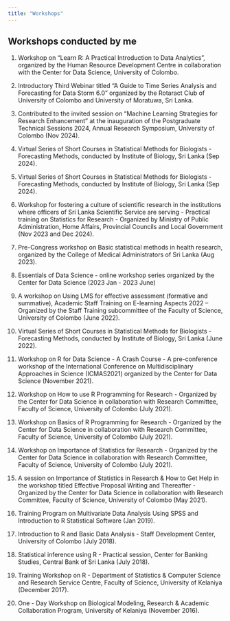 ```yaml
---
title: "Workshops"
---
```


## Workshops conducted by me

1.  Workshop on "Learn R: A Practical Introduction to Data Analytics", organized by the Human Resource Development Centre in collaboration with the Center for Data Science, University of Colombo.

2.  Introductory Third Webinar titled "A Guide to Time Series Analysis and Forecasting for Data Storm 6.0" organized by the Rotaract Club of University of Colombo and University of Moratuwa, Sri Lanka.

3.  Contributed to the invited session on "Machine Learning Strategies for Research Enhancement" at the inauguration of the Postgraduate Technical Sessions 2024, Annual Research Symposium, University of Colombo (Nov 2024).

4.  Virtual Series of Short Courses in Statistical Methods for Biologists - Forecasting Methods, conducted by Institute of Biology, Sri Lanka (Sep 2024).

5.  Virtual Series of Short Courses in Statistical Methods for Biologists - Forecasting Methods, conducted by Institute of Biology, Sri Lanka (Sep 2024).

6.  Workshop for fostering a culture of scientific research in the institutions where officers of Sri Lanka Scientific Service are serving - Practical training on Statistics for Research - Organized by Ministry of Public Administration, Home Affairs, Provincial Councils and Local Government (Nov 2023 and Dec 2024).

7.  Pre-Congress workshop on Basic statistical methods in health research, organized by the College of Medical Administrators of Sri Lanka (Aug 2023).

8.  Essentials of Data Science - online workshop series organized by the Center for Data Science (2023 Jan - 2023 June)

9.  A workshop on Using LMS for effective assessment (formative and summative), Academic Staff Training on E-learning Aspects 2022 – Organized by the Staff Training subcommittee of the Faculty of Science, University of Colombo (June 2022).

10. Virtual Series of Short Courses in Statistical Methods for Biologists - Forecasting Methods, conducted by Institute of Biology, Sri Lanka (June 2022).

11. Workshop on R for Data Science - A Crash Course - A pre-conference workshop of the International Conference on Multidisciplinary Approaches in Science (ICMAS2021) organized by the Center for Data Science (November 2021).

12. Workshop on How to use R Programming for Research - Organized by the Center for Data Science in collaboration with Research Committee, Faculty of Science, University of Colombo (July 2021).

13. Workshop on Basics of R Programming for Research - Organized by the Center for Data Science in collaboration with Research Committee, Faculty of Science, University of Colombo (July 2021).

14. Workshop on Importance of Statistics for Research - Organized by the Center for Data Science in collaboration with Research Committee, Faculty of Science, University of Colombo (July 2021).

15. A session on Importance of Statistics in Research & How to Get Help in the workshop titled Effective Proposal Writing and Thereafter - Organized by the Center for Data Science in collaboration with Research Committee, Faculty of Science, University of Colombo (May 2021).

16. Training Program on Multivariate Data Analysis Using SPSS and Introduction to R Statistical Software (Jan 2019).

17. Introduction to R and Basic Data Analysis - Staff Development Center, University of Colombo (July 2018).

18. Statistical inference using R - Practical session, Center for Banking Studies, Central Bank of Sri Lanka (July 2018).

19. Training Workshop on R - Department of Statistics & Computer Science and Research Service Centre, Faculty of Science, University of Kelaniya (December 2017).

20. One - Day Workshop on Biological Modeling, Research & Academic Collaboration Program, University of Kelaniya (November 2016).
